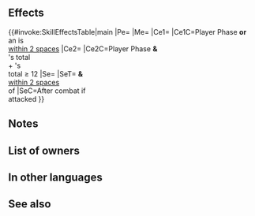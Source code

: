 {{Weapon Infobox
|tagid=SID_真夏の涼の氷菓子
|intID=3120
|image=wep_dg065
|exclusive=1
|weaponType=Dagger
|cost=400
|might=14
|range=2
|cooldown=-1
|effect=Enables【Canto (Rem.)】.<br><br>Accelerates Special trigger (cooldown count-1). If unit initiates combat or is within 2 spaces of an ally, grants Atk/Spd+6 to unit during combat, and also, if unit initiates combat and total bonuses on unit + total penalties on foe ≥ 12, unit attacks twice.<br>Effect:【Dagger ７】<br><br>【Canto (Rem.)】<br>After an attack, Assist skill, or structure destruction, unit can move spaces = any movement not already used that turn. (If unit used a movement skill that warped them, its remaining movement is 0.)<br><br>(Unit moves according to movement type. Once per turn. Cannot attack or assist. Only highest value applied. Does not stack. After moving, if a skill that grants another action would be triggered (like with Galeforce), Canto will trigger after the granted action. Unit's base movement has no effect on movement granted. Cannot warp (using skills like Wings of Mercy) a distance greater than unit would be able to move with normal Canto movement.)<br><br>【Dagger ７】<br>After combat, if unit attacked, inflicts Def/Res-７ on target and foes within 2 spaces of target through their next actions.
|statModifiers=0,14,0,0,0
|required=Silver Dagger
|properties=
}}
==Effects==
{{#invoke:SkillEffectsTable|main
|Pe={{Eft|Accelerates Special}}
|Me={{Eft|Canto|Rem.}}
|Ce1={{Eft|Temporary buffs|Atk/Spd|6}}
|Ce1C=Player Phase '''or'''<br>an {{Tgt|Ally}} is<br>[[within 2 spaces]]
|Ce2={{Eft|Attack Twice}}
|Ce2C=Player Phase '''&'''<br>{{Tgt|Unit}}'s total<br>{{SEt|Bonuses}} + {{Tgt|Foe}}'s<br>total {{SEt|Penalties}} ≥ 12
|Se={{Eft|Penalties|Def/Res|7}}
|SeT={{Tgt|Target Foe}} '''&''' {{Tgt|Foes}}<br>[[within 2 spaces]]<br>of {{Tgt|Target Foe}}
|SeC=After combat if<br>{{Tgt|Unit}} attacked
}}
==Notes==
{{Canto|Rem.}}
{{IfUnitInitiates}}
{{Temporary buffs}}
{{Brave weapon interaction}}
{{IfUnitAttacked}}
{{Penalties}}
==List of owners==
{{Skill Hero List}}
==In other languages==
{{OtherLanguages
|japanese=真夏の涼の氷菓子
|german=Eisige Leckerei
|spanishEU=Delicia helada
|spanishLA=Delicia helada
|french=Délice glacé
|italian=Delizia gelata
|chineseTW=盛夏的涼快冰品
|portuguese=Delícia gelada
}}
==See also==
{{See also skills|cond=(Description LIKE '%【Canto%, unit attacks twice%' OR Description LIKE '%total bonuses on unit + total penalties on foe%') AND Exclusive='1'}}
{{Weapons Navbox}}